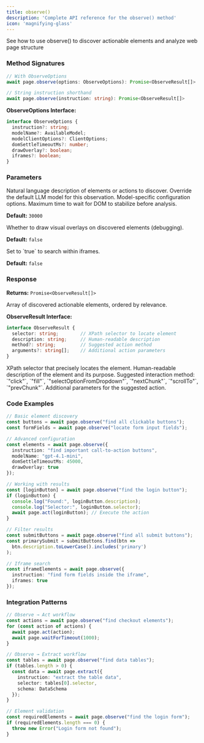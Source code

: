 ```yaml
---
title: observe()
description: 'Complete API reference for the observe() method'
icon: 'magnifying-glass'
---
```


<CardGroup cols={1}>
<Card title="Observe" icon="magnifying-glass" href="/basics/observe">
  See how to use observe() to discover actionable elements and analyze web page structure
</Card>
</CardGroup>

### Method Signatures

<Tabs>
<Tab title="TypeScript">

```typescript
// With ObserveOptions
await page.observe(options: ObserveOptions): Promise<ObserveResult[]>

// String instruction shorthand
await page.observe(instruction: string): Promise<ObserveResult[]>
```

**ObserveOptions Interface:**
```typescript
interface ObserveOptions {
  instruction?: string;
  modelName?: AvailableModel;
  modelClientOptions?: ClientOptions;
  domSettleTimeoutMs?: number;
  drawOverlay?: boolean;
  iframes?: boolean;
}
```

</Tab>

</Tabs>

### Parameters

<ParamField path="instruction" type="string" optional>
  Natural language description of elements or actions to discover.
</ParamField>

<ParamField path="modelName" type="AvailableModel" optional>
  Override the default LLM model for this observation.
</ParamField>

<ParamField path="modelClientOptions" type="ClientOptions" optional>
  Model-specific configuration options.
</ParamField>

<ParamField path="domSettleTimeoutMs" type="number" optional>
  Maximum time to wait for DOM to stabilize before analysis.
  
  **Default:** `30000`
</ParamField>

<ParamField path="drawOverlay" type="boolean" optional>
  Whether to draw visual overlays on discovered elements (debugging).
  
  **Default:** `false`
</ParamField>

<ParamField path="iframes" type="boolean" optional>
  Set to `true` to search within iframes.
  
  **Default:** `false`
</ParamField>

### Response

**Returns:** `Promise<ObserveResult[]>`

Array of discovered actionable elements, ordered by relevance.

**ObserveResult Interface:**
```typescript
interface ObserveResult {
  selector: string;        // XPath selector to locate element
  description: string;     // Human-readable description
  method?: string;         // Suggested action method
  arguments?: string[];    // Additional action parameters
}
```

<ParamField path="selector" type="string">
  XPath selector that precisely locates the element.
</ParamField>

<ParamField path="description" type="string">
  Human-readable description of the element and its purpose.
</ParamField>

<ParamField path="method" type="string" optional>
  Suggested interaction method: `"click"`, `"fill"`, `"selectOptionFromDropdown"`, `"nextChunk"`, `"scrollTo"`, `"prevChunk"`.
</ParamField>

<ParamField path="arguments" type="string[]" optional>
  Additional parameters for the suggested action.
</ParamField>

### Code Examples

```typescript
// Basic element discovery
const buttons = await page.observe("find all clickable buttons");
const formFields = await page.observe("locate form input fields");

// Advanced configuration
const elements = await page.observe({
  instruction: "find important call-to-action buttons",
  modelName: "gpt-4.1-mini",
  domSettleTimeoutMs: 45000,
  drawOverlay: true
});

// Working with results
const [loginButton] = await page.observe("find the login button");
if (loginButton) {
  console.log("Found:", loginButton.description);
  console.log("Selector:", loginButton.selector);
  await page.act(loginButton); // Execute the action
}

// Filter results
const submitButtons = await page.observe("find all submit buttons");
const primarySubmit = submitButtons.find(btn => 
  btn.description.toLowerCase().includes('primary')
);

// Iframe search
const iframeElements = await page.observe({
  instruction: "find form fields inside the iframe",
  iframes: true
});
```

### Integration Patterns

```typescript
// Observe → Act workflow
const actions = await page.observe("find checkout elements");
for (const action of actions) {
  await page.act(action);
  await page.waitForTimeout(1000);
}

// Observe → Extract workflow
const tables = await page.observe("find data tables");
if (tables.length > 0) {
  const data = await page.extract({
    instruction: "extract the table data",
    selector: tables[0].selector,
    schema: DataSchema
  });
}

// Element validation
const requiredElements = await page.observe("find the login form");
if (requiredElements.length === 0) {
  throw new Error("Login form not found");
}
```